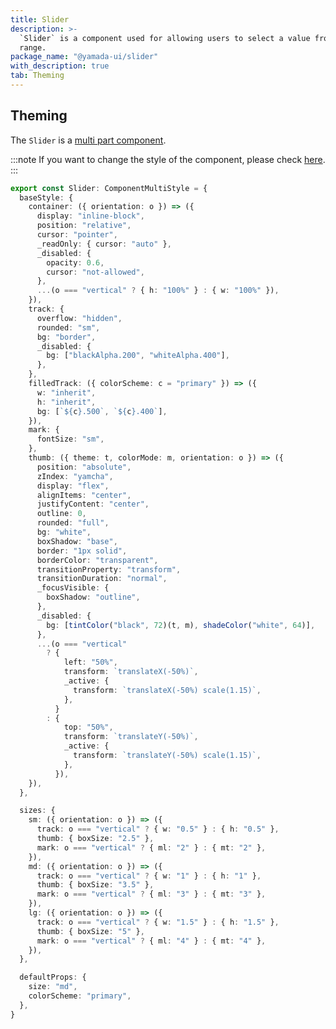 ```yaml
---
title: Slider
description: >-
  `Slider` is a component used for allowing users to select a value from a
  range.
package_name: "@yamada-ui/slider"
with_description: true
tab: Theming
---
```


## Theming

The `Slider` is a [multi part component](/styled-system/theming/component-styles#multi-part-components).

:::note
If you want to change the style of the component, please check [here](/styled-system/theming/customize-theme#changing-the-style-of-components).
:::

```ts
export const Slider: ComponentMultiStyle = {
  baseStyle: {
    container: ({ orientation: o }) => ({
      display: "inline-block",
      position: "relative",
      cursor: "pointer",
      _readOnly: { cursor: "auto" },
      _disabled: {
        opacity: 0.6,
        cursor: "not-allowed",
      },
      ...(o === "vertical" ? { h: "100%" } : { w: "100%" }),
    }),
    track: {
      overflow: "hidden",
      rounded: "sm",
      bg: "border",
      _disabled: {
        bg: ["blackAlpha.200", "whiteAlpha.400"],
      },
    },
    filledTrack: ({ colorScheme: c = "primary" }) => ({
      w: "inherit",
      h: "inherit",
      bg: [`${c}.500`, `${c}.400`],
    }),
    mark: {
      fontSize: "sm",
    },
    thumb: ({ theme: t, colorMode: m, orientation: o }) => ({
      position: "absolute",
      zIndex: "yamcha",
      display: "flex",
      alignItems: "center",
      justifyContent: "center",
      outline: 0,
      rounded: "full",
      bg: "white",
      boxShadow: "base",
      border: "1px solid",
      borderColor: "transparent",
      transitionProperty: "transform",
      transitionDuration: "normal",
      _focusVisible: {
        boxShadow: "outline",
      },
      _disabled: {
        bg: [tintColor("black", 72)(t, m), shadeColor("white", 64)],
      },
      ...(o === "vertical"
        ? {
            left: "50%",
            transform: `translateX(-50%)`,
            _active: {
              transform: `translateX(-50%) scale(1.15)`,
            },
          }
        : {
            top: "50%",
            transform: `translateY(-50%)`,
            _active: {
              transform: `translateY(-50%) scale(1.15)`,
            },
          }),
    }),
  },

  sizes: {
    sm: ({ orientation: o }) => ({
      track: o === "vertical" ? { w: "0.5" } : { h: "0.5" },
      thumb: { boxSize: "2.5" },
      mark: o === "vertical" ? { ml: "2" } : { mt: "2" },
    }),
    md: ({ orientation: o }) => ({
      track: o === "vertical" ? { w: "1" } : { h: "1" },
      thumb: { boxSize: "3.5" },
      mark: o === "vertical" ? { ml: "3" } : { mt: "3" },
    }),
    lg: ({ orientation: o }) => ({
      track: o === "vertical" ? { w: "1.5" } : { h: "1.5" },
      thumb: { boxSize: "5" },
      mark: o === "vertical" ? { ml: "4" } : { mt: "4" },
    }),
  },

  defaultProps: {
    size: "md",
    colorScheme: "primary",
  },
}
```
